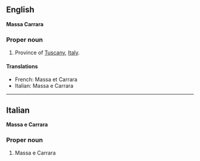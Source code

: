 ==English==
'''Massa Carrara'''

===Proper noun===

#Province of [[Tuscany]], [[Italy]].

====Translations====

*French: Massa et Carrara
*Italian: Massa e Carrara

----

==Italian==
'''Massa e Carrara'''

===Proper noun===

#Massa e Carrara